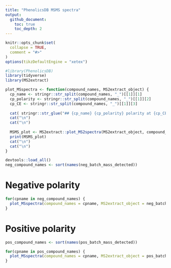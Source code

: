 ```yaml
---
title: "PhenolicsDB MSMS spectra"
output:
  github_document:
    toc: true
    toc_depth: 2
---
```


```r
knitr::opts_chunk$set(
  collapse = TRUE,
  comment = "#>"
)
options(tikzDefaultEngine = "xetex")
```

```r
#library(PhenolicsDB)
library(tidyverse)
library(MS2extract)
```

```r
plot_MSspectra <- function(compound_names, MS2extract_object) {
  cp_name <- stringr::str_split(compound_names, "_")[[1]][1]
  cp_polarity <- stringr::str_split(compound_names, "_")[[1]][2]
  cp_CE <- stringr::str_split(compound_names, "_")[[1]][3]
  
  cat( stringr::str_glue("## {cp_name} {cp_polarity} polarity at {cp_CE} CE" ) )
  cat("\n")
  cat("\n")
  
  MSMS_plot <- MS2extract::plot_MS2spectra(MS2extract_object, compound_names)
  print(MSMS_plot)
  cat("\n")
  cat("\n")
}
```


```r
devtools::load_all()
neg_compound_names <- sort(names(neg_batch_mass_detected))
```


# Negative polarity


```r
for(cpname in neg_compound_names) {
  plot_MSspectra(compound_names = cpname, MS2extract_object = neg_batch_mass_detected)
}
```


# Positive polarity



```r
pos_compound_names <- sort(names(pos_batch_mass_detected))

for(cpname in pos_compound_names) {
  plot_MSspectra(compound_names = cpname, MS2extract_object = pos_batch_mass_detected)
}
```
